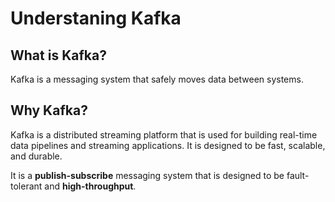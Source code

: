 # Understaning Kafka

## What is Kafka?

Kafka is a messaging system that safely moves data between systems.

## Why Kafka?

Kafka is a distributed streaming platform that is used for building real-time data pipelines and streaming applications. It is designed to be fast, scalable, and durable.

It is a **publish-subscribe** messaging system that is designed to be fault-tolerant and **high-throughput**.

